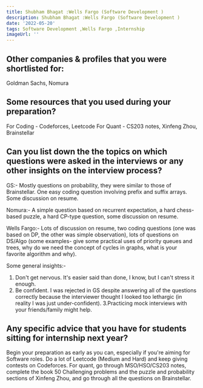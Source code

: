 ```yaml
---
title: Shubham Bhagat :Wells Fargo (Software Development )
description: Shubham Bhagat :Wells Fargo (Software Development )
date: '2022-05-20'
tags: Software Development ,Wells Fargo ,Internship
imageUrl: ''
---
```


## Other companies & profiles that you were shortlisted for:
Goldman Sachs, Nomura

## Some resources that you used during your preparation?
For Coding - Codeforces, Leetcode
For Quant - CS203 notes, Xinfeng Zhou, Brainstellar 

## Can you list down the the topics on which questions were asked in the interviews or any other insights on the interview process?
GS:- Mostly questions on probability, they were similar to those of Brainstellar. One easy coding question involving prefix and suffix arrays. Some discussion on resume.

Nomura:- A simple question based on recurrent expectation, a hard chess-based puzzle, a hard CP-type question, some discussion on resume.

Wells Fargo:- Lots of discussion on resume, two coding questions (one was based on DP, the other was simple observation), lots of questions on DS/Algo (some examples- give some practical uses of priority queues and trees, why do we need the concept of cycles in graphs, what is your favorite algorithm and why).

Some general insights:- 
1. Don't get nervous. It's easier said than done, I know, but I can't stress it enough. 
2. Be confident. I was rejected in GS despite answering all of the questions correctly because the interviewer thought I looked too lethargic (in reality I was just under-confident). 
3.Practicing mock interviews with your friends/family might help. 
## Any specific advice that you have for students sitting for internship next year?
Begin your preparation as early as you can, especially if you're aiming for Software roles. Do a lot of Leetcode (Medium and Hard) and keep giving contests on Codeforces. For quant, go through MSO/HSO/CS203 notes, complete the book 50 Challenging problems and the puzzle and probability sections of Xinfeng Zhou, and go through all the questions on Brainstellar.

